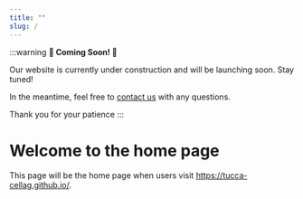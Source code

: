 ```yaml
---
title: ""
slug: /
---
```


:::warning
**🚧 Coming Soon! 🚧**

Our website is currently under construction and will be launching soon.
Stay tuned!

In the meantime, feel free to [contact us](mailto:benjamin.bromberg@tufts.edu)
with any questions.

Thank you for your patience
:::

# Welcome to the home page

This page will be the home page when users visit https://tucca-cellag.github.io/.
